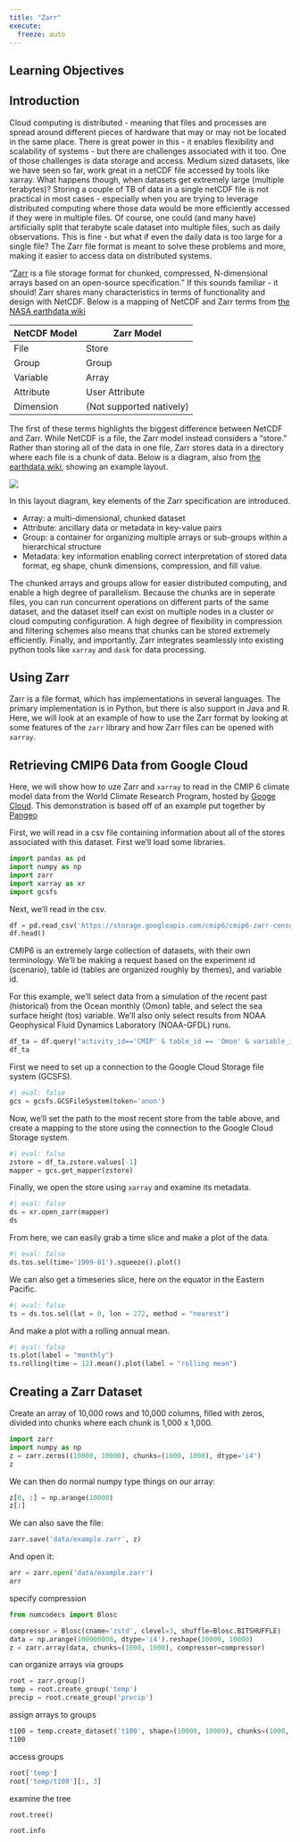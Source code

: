 ```yaml
---
title: "Zarr"
execute:
  freeze: auto
---
```


## Learning Objectives

## Introduction

Cloud computing is distributed - meaning that files and processes are spread around different pieces of hardware that may or may not be located in the same place. There is great power in this - it enables flexibility and scalability of systems - but there are challenges associated with it too. One of those challenges is data storage and access. Medium sized datasets, like we have seen so far, work great in a netCDF file accessed by tools like xarray. What happens though, when datasets get extremely large (multiple terabytes)? Storing a couple of TB of data in a single netCDF file is not practical in most cases - especially when you are trying to leverage distributed computing where those data would be more efficiently accessed if they were in multiple files. Of course, one could (and many have) artificially split that terabyte scale dataset into multiple files, such as daily observations. This is fine -  but what if even the daily data is too large for a single file? The Zarr file format is meant to solve these problems and more, making it easier to access data on distributed systems.

"[Zarr](https://zarr.readthedocs.io/en/stable/) is a file storage format for chunked, compressed, N-dimensional arrays based on an open-source specification." If this sounds familiar - it should! Zarr shares many characteristics in terms of functionality and design with NetCDF. Below is a mapping of NetCDF and Zarr terms from [the NASA earthdata wiki](https://wiki.earthdata.nasa.gov/display/ESO/Zarr+Format)

| NetCDF Model | Zarr Model             |
|--------------|------------------------|
| File         | Store                  |
| Group        | Group                  |
| Variable     | Array                  |
| Attribute    | User Attribute         |
| Dimension    | (Not supported natively) |

The first of these terms highlights the biggest difference between NetCDF and Zarr. While NetCDF is a file, the Zarr model instead considers a "store." Rather than storing all of the data in one file, Zarr stores data in a directory where each file is a chunk of data. Below is a diagram, also from [the earthdata wiki]([ESDIS](https://wiki.earthdata.nasa.gov/display/ESO/Zarr+Format)), showing an example layout.

![](../images/zarr-chunks.png)

In this layout diagram, key elements of the Zarr specification are introduced. 

- Array: a multi-dimensional, chunked dataset
- Attribute: ancillary data or metadata in key-value pairs
- Group: a container for organizing multiple arrays or sub-groups within a hierarchical structure
- Metadata: key information enabling correct interpretation of stored data format, eg shape, chunk dimensions, compression, and fill value.

The chunked arrays and groups allow for easier distributed computing, and enable a high degree of parallelism. Because the chunks are in seperate files, you can run concurrent operations on different parts of the same dataset, and the dataset itself can exist on multiple nodes in a cluster or cloud computing configuration. A high degree of flexibility in compression and filtering schemes also means that chunks can be stored extremely efficiently. Finally, and importantly, Zarr integrates seamlessly into existing python tools like `xarray` and `dask` for data processing.

## Using Zarr

Zarr is a file format, which has implementations in several languages. The primary implementation is in Python, but there is also support in Java and R. Here, we will look at an example of how to use the Zarr format by looking at some features of the `zarr` library and how Zarr files can be opened with `xarray`.

## Retrieving CMIP6 Data from Google Cloud

Here, we will show how to uze Zarr and `xarray` to read in the CMIP 6 climate model data from the World Climate Research Program, hosted by [Googe Cloud](https://console.cloud.google.com/marketplace/details/noaa-public/cmip6?pli=1). This demonstration is based off of an example put together by [Pangeo](https://github.com/pangeo-data/pangeo-cmip6-examples)

First, we will read in a csv file containing information about all of the stores associated with this dataset. First we'll load some libraries.

```python
import pandas as pd
import numpy as np
import zarr
import xarray as xr
import gcsfs
```

Next, we'll read in the csv.

```python
df = pd.read_csv('https://storage.googleapis.com/cmip6/cmip6-zarr-consolidated-stores.csv')
df.head()
```

CMIP6 is an extremely large collection of datasets, with their own terminology. We'll be making a request based on the experiment id (scenario), table id (tables are organized roughly by themes), and variable id.

For this example, we'll select data from a simulation of the recent past (historical) from the Ocean monthly (Omon) table, and select the sea surface height (tos) variable. We'll also only select results from NOAA Geophysical Fluid Dynamics Laboratory (NOAA-GFDL) runs.

```python
df_ta = df.query("activity_id=='CMIP' & table_id == 'Omon' & variable_id == 'tos' & experiment_id == 'historical' & institution_id == 'NOAA-GFDL'")
df_ta
```

First we need to set up a connection to the Google Cloud Storage file system (GCSFS).

```python
#| eval: false
gcs = gcsfs.GCSFileSystem(token='anon')
```

Now, we'll set the path to the most recent store from the table above, and create a mapping to the store using the connection to the Google Cloud Storage system.

```python
#| eval: false
zstore = df_ta.zstore.values[-1]
mapper = gcs.get_mapper(zstore)
```

Finally, we open the store using `xarray` and examine its metadata.

```python
#| eval: false
ds = xr.open_zarr(mapper)
ds
```

From here, we can easily grab a time slice and make a plot of the data.

```python
#| eval: false
ds.tos.sel(time='1999-01').squeeze().plot()
```

We can also get a timeseries slice, here on the equator in the Eastern Pacific.

```python
#| eval: false
ts = ds.tos.sel(lat = 0, lon = 272, method = "nearest")
```

And make a plot with a rolling annual mean.

```python
#| eval: false
ts.plot(label = "monthly")
ts.rolling(time = 12).mean().plot(label = "rolling mean")
```

## Creating a Zarr Dataset

Create an array of 10,000 rows and 10,000 columns, filled with zeros, divided into chunks where each chunk is 1,000 x 1,000.

```python
import zarr
import numpy as np
z = zarr.zeros((10000, 10000), chunks=(1000, 1000), dtype='i4')
z
```

We can then do normal numpy type things on our array:

```python
z[0, :] = np.arange(10000)
z[:]
```

We can also save the file:

```python
zarr.save('data/example.zarr', z)
```

And open it:

```python
arr = zarr.open('data/example.zarr')
arr
```

specify compression

```python
from numcodecs import Blosc

compressor = Blosc(cname='zstd', clevel=3, shuffle=Blosc.BITSHUFFLE)
data = np.arange(100000000, dtype='i4').reshape(10000, 10000)
z = zarr.array(data, chunks=(1000, 1000), compressor=compressor)
```


can organize arrays via groups

```python
root = zarr.group()
temp = root.create_group('temp')
precip = root.create_group('precip')
```

assign arrays to groups

```python
t100 = temp.create_dataset('t100', shape=(10000, 10000), chunks=(1000, 1000), dtype='i4')
t100
```

access groups

```python
root['temp']
root['temp/t100'][:, 3]
```

examine the tree

```python
root.tree()
```

```python
root.info
```

